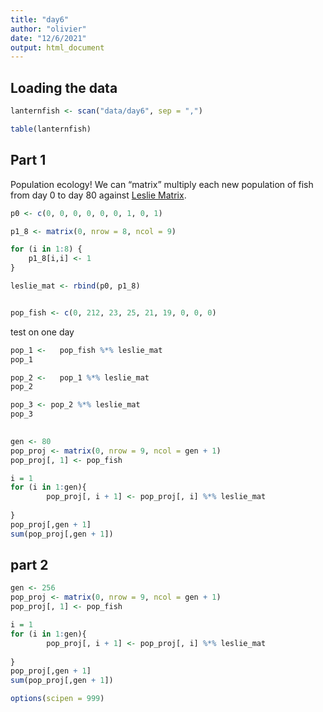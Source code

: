 ```yaml
---
title: "day6"
author: "olivier"
date: "12/6/2021"
output: html_document
---
```


## Loading the data 

```r
lanternfish <- scan("data/day6", sep = ",")
```

```r
table(lanternfish)
```

## Part 1

Population ecology! We can "matrix" multiply  each new population of fish from day 0 to day 80 against [Leslie Matrix](https://vlab.amrita.edu/?sub=3&brch=65&sim=183&cnt=1).

```r
p0 <- c(0, 0, 0, 0, 0, 0, 1, 0, 1)

p1_8 <- matrix(0, nrow = 8, ncol = 9)

for (i in 1:8) {
    p1_8[i,i] <- 1
}

leslie_mat <- rbind(p0, p1_8)


pop_fish <- c(0, 212, 23, 25, 21, 19, 0, 0, 0)
```

test on one day 

```r
pop_1 <-   pop_fish %*% leslie_mat
pop_1 

pop_2 <-   pop_1 %*% leslie_mat
pop_2

pop_3 <- pop_2 %*% leslie_mat
pop_3
    
```

```r
gen <- 80
pop_proj <- matrix(0, nrow = 9, ncol = gen + 1)
pop_proj[, 1] <- pop_fish

i = 1
for (i in 1:gen){
        pop_proj[, i + 1] <- pop_proj[, i] %*% leslie_mat
  
}
pop_proj[,gen + 1]
sum(pop_proj[,gen + 1])


```

## part 2


```r
gen <- 256
pop_proj <- matrix(0, nrow = 9, ncol = gen + 1)
pop_proj[, 1] <- pop_fish

i = 1
for (i in 1:gen){
        pop_proj[, i + 1] <- pop_proj[, i] %*% leslie_mat
  
}
pop_proj[,gen + 1]
sum(pop_proj[,gen + 1])

options(scipen = 999)

```